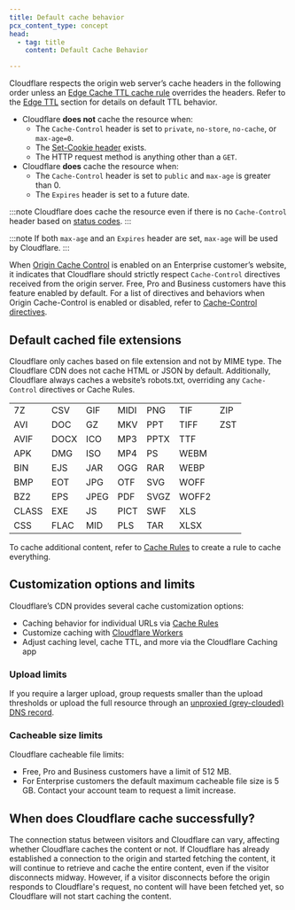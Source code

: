 ```yaml
---
title: Default cache behavior
pcx_content_type: concept
head:
  - tag: title
    content: Default Cache Behavior

---
```



Cloudflare respects the origin web server’s cache headers in the following order unless an [Edge Cache TTL cache rule](/cache/how-to/cache-rules/settings/#edge-ttl) overrides the headers. Refer to the [Edge TTL](/cache/how-to/configure-cache-status-code/#edge-ttl) section for details on default TTL behavior.

* Cloudflare **does not** cache the resource when:
  * The `Cache-Control` header is set to `private`, `no-store`, `no-cache`, or `max-age=0`.
  * The [Set-Cookie header](/cache/concepts/cache-behavior/#interaction-of-set-cookie-response-header-with-cache) exists.
  * The HTTP request method is anything other than a `GET`.
* Cloudflare **does** cache the resource when:
  * The `Cache-Control` header is set to `public` and `max-age` is greater than 0.
  * The `Expires` header is set to a future date.

:::note
Cloudflare does cache the resource even if there is no `Cache-Control` header based on [status codes](/cache/how-to/configure-cache-status-code/#edge-ttl).
:::

:::note
If both `max-age` and an `Expires` header are set, `max-age` will be used by Cloudflare.
:::

When [Origin Cache Control](/cache/concepts/cache-control/) is enabled on an Enterprise customer’s website, it indicates that Cloudflare should strictly respect `Cache-Control` directives received from the origin server. Free, Pro and Business customers have this feature enabled by default. For a list of directives and behaviors when Origin Cache-Control is enabled or disabled, refer to [Cache-Control directives](/cache/concepts/cache-control/#cache-control-directives).

## Default cached file extensions

Cloudflare only caches based on file extension and not by MIME type. The Cloudflare CDN does not cache HTML or JSON by default. Additionally, Cloudflare always caches a website’s robots.txt, overriding any `Cache-Control` directives or Cache Rules.

|       |      |      |      |      |       |     |
| ----- | ---- | ---- | ---- | ---- | ----- | --- |
| 7Z    | CSV  | GIF  | MIDI | PNG  | TIF   | ZIP |
| AVI   | DOC  | GZ   | MKV  | PPT  | TIFF  | ZST |
| AVIF  | DOCX | ICO  | MP3  | PPTX | TTF   |     |
| APK   | DMG  | ISO  | MP4  | PS   | WEBM  |     |
| BIN   | EJS  | JAR  | OGG  | RAR  | WEBP  |     |
| BMP   | EOT  | JPG  | OTF  | SVG  | WOFF  |     |
| BZ2   | EPS  | JPEG | PDF  | SVGZ | WOFF2 |     |
| CLASS | EXE  | JS   | PICT | SWF  | XLS   |     |
| CSS   | FLAC | MID  | PLS  | TAR  | XLSX  |     |

To cache additional content, refer to [Cache Rules](/cache/how-to/cache-rules/) to create a rule to cache everything.

## Customization options and limits

Cloudflare’s CDN provides several cache customization options:

* Caching behavior for individual URLs via [Cache Rules](/cache/how-to/cache-rules/)
* Customize caching with [Cloudflare Workers](/workers/reference/how-the-cache-works/)
* Adjust caching level, cache TTL, and more via the Cloudflare Caching app

### Upload limits

<FeatureTable id="network.max_upload_size" />

If you require a larger upload, group requests smaller than the upload thresholds or upload the full resource through an [unproxied (grey-clouded) DNS record](/dns/manage-dns-records/reference/proxied-dns-records/).

### Cacheable size limits

Cloudflare cacheable file limits:

* Free, Pro and Business customers have a limit of 512 MB.
* For Enterprise customers the default maximum cacheable file size is 5 GB. Contact your account team to request a limit increase.

## When does Cloudflare cache successfully?

The connection status between visitors and Cloudflare can vary, affecting whether Cloudflare caches the content or not. If Cloudflare has already established a connection to the origin and started fetching the content, it will continue to retrieve and cache the entire content, even if the visitor disconnects midway. However, if a visitor disconnects before the origin responds to Cloudflare's request, no content will have been fetched yet, so Cloudflare will not start caching the content.
